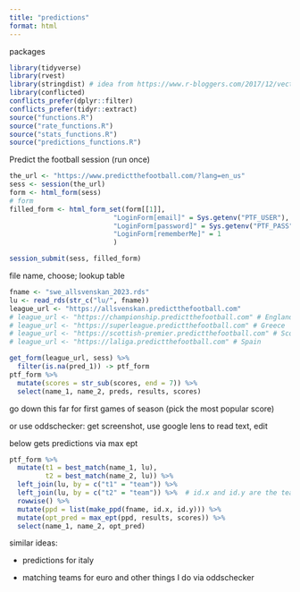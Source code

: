 ```yaml
---
title: "predictions"
format: html
---
```


packages

```r
library(tidyverse)
library(rvest)
library(stringdist) # idea from https://www.r-bloggers.com/2017/12/vectorize-fuzzy-matching/
library(conflicted)
conflicts_prefer(dplyr::filter)
conflicts_prefer(tidyr::extract)
source("functions.R")
source("rate_functions.R")
source("stats_functions.R")
source("predictions_functions.R")
```

Predict the football session (run once)

```r
the_url <- "https://www.predictthefootball.com/?lang=en_us"
sess <- session(the_url)
form <- html_form(sess)
# form
filled_form <- html_form_set(form[[1]],
                          "LoginForm[email]" = Sys.getenv("PTF_USER"),
                          "LoginForm[password]" = Sys.getenv("PTF_PASS"),
                          "LoginForm[rememberMe]" = 1
                          )

session_submit(sess, filled_form)
```

file name, choose; lookup table

```r
fname <- "swe_allsvenskan_2023.rds"
lu <- read_rds(str_c("lu/", fname))
league_url <- "https://allsvenskan.predictthefootball.com"
# league_url <- "https://championship.predictthefootball.com" # England championship
# league_url <- "https://superleague.predictthefootball.com" # Greece
# league_url <- "https://scottish-premier.predictthefootball.com" # Scotland
# league_url <- "https://laliga.predictthefootball.com" # Spain

```

```r
get_form(league_url, sess) %>% 
  filter(is.na(pred_1)) -> ptf_form
ptf_form %>% 
  mutate(scores = str_sub(scores, end = 7)) %>% 
  select(name_1, name_2, preds, results, scores) 
```

go down this far for first games of season (pick the most popular score)

or use oddschecker: get screenshot, use google lens to read text, edit


below gets predictions via max ept

```r
ptf_form %>% 
  mutate(t1 = best_match(name_1, lu),
         t2 = best_match(name_2, lu)) %>% 
  left_join(lu, by = c("t1" = "team")) %>% 
  left_join(lu, by = c("t2" = "team")) %>%  # id.x and id.y are the teams to look up
  rowwise() %>% 
  mutate(ppd = list(make_ppd(fname, id.x, id.y))) %>% 
  mutate(opt_pred = max_ept(ppd, results, scores)) %>% 
  select(name_1, name_2, opt_pred)
```

similar ideas:

-   predictions for italy

-   matching teams for euro and other things I do via oddschecker
